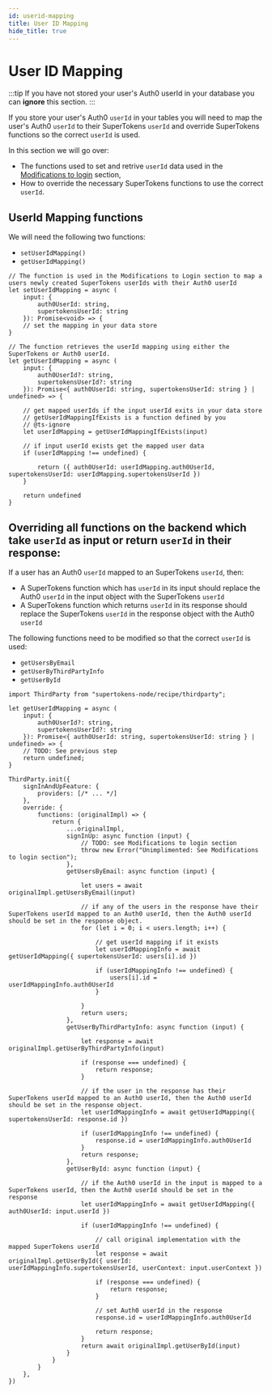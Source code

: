 ```yaml
---
id: userid-mapping
title: User ID Mapping
hide_title: true
---
```


# User ID Mapping

:::tip
If you have not stored your user's Auth0 userId in your database you can **ignore** this section.
:::

If you store your user's Auth0 `userId` in your tables you will need to map the user's Auth0 `userId` to their SuperTokens `userId` and override SuperTokens functions so the correct `userId` is used.

In this section we will go over:
- The functions used to set and retrive `userId` data used in the [Modifications to login](./modifications-to-login) section,
- How to override the necessary SuperTokens functions to use the correct `userId`.

## UserId Mapping functions

We will need the following two functions:

- `setUserIdMapping()`
- `getUserIdMapping()`

```tsx
// The function is used in the Modifications to Login section to map a users newly created SuperTokens userIds with their Auth0 userId
let setUserIdMapping = async (
    input: {
        auth0UserId: string,
        supertokensUserId: string
    }): Promise<void> => {
    // set the mapping in your data store
}

// The function retrieves the userId mapping using either the SuperTokens or Auth0 userId.
let getUserIdMapping = async (
    input: {
        auth0UserId?: string,
        supertokensUserId?: string
    }): Promise<{ auth0UserId: string, supertokensUserId: string } | undefined> => {

    // get mapped userIds if the input userId exits in your data store
    // getUserIdMappingIfExists is a function defined by you
    // @ts-ignore
    let userIdMapping = getUserIdMappingIfExists(input)

    // if input userId exists get the mapped user data
    if (userIdMapping !== undefined) {

        return ({ auth0UserId: userIdMapping.auth0UserId, supertokensUserId: userIdMapping.supertokensUserId })
    }

    return undefined
}
```

## Overriding all functions on the backend which take `userId` as input or return `userId` in their response:

If a user has an Auth0 `userId` mapped to an SuperTokens `userId`, then: 
- A SuperTokens function which has `userId` in its input should replace the Auth0 `userId` in the input object with the SuperTokens `userId`
- A SuperTokens function which returns `userId` in its response should replace the SuperTokens `userId` in the response object with the Auth0 `userId`

The following functions need to be modified so that the correct  `userId` is used:
- `getUsersByEmail`
- `getUserByThirdPartyInfo`
- `getUserById`


```tsx title="Nodejs"
import ThirdParty from "supertokens-node/recipe/thirdparty";

let getUserIdMapping = async (
    input: {
        auth0UserId?: string,
        supertokensUserId?: string
    }): Promise<{ auth0UserId: string, supertokensUserId: string } | undefined> => {
    // TODO: See previous step
    return undefined;
}

ThirdParty.init({
    signInAndUpFeature: {
        providers: [/* ... */]
    },
    override: {
        functions: (originalImpl) => {
            return {
                ...originalImpl,
                signInUp: async function (input) {
                    // TODO: see Modifications to login section
                    throw new Error("Unimplimented: See Modifications to login section");
                },
                getUsersByEmail: async function (input) {

                    let users = await originalImpl.getUsersByEmail(input)

                    // if any of the users in the response have their SuperTokens userId mapped to an Auth0 userId, then the Auth0 userId should be set in the response object.
                    for (let i = 0; i < users.length; i++) {

                        // get userId mapping if it exists
                        let userIdMappingInfo = await getUserIdMapping({ supertokensUserId: users[i].id })

                        if (userIdMappingInfo !== undefined) {
                            users[i].id = userIdMappingInfo.auth0UserId
                        }

                    }
                    return users;
                },
                getUserByThirdPartyInfo: async function (input) {

                    let response = await originalImpl.getUserByThirdPartyInfo(input)

                    if (response === undefined) {
                        return response;
                    }

                    // if the user in the response has their SuperTokens userId mapped to an Auth0 userId, then the Auth0 userId should be set in the response object.
                    let userIdMappingInfo = await getUserIdMapping({ supertokensUserId: response.id })

                    if (userIdMappingInfo !== undefined) {
                        response.id = userIdMappingInfo.auth0UserId
                    }
                    return response;
                },
                getUserById: async function (input) {

                    // if the Auth0 userId in the input is mapped to a SuperTokens userId, then the Auth0 userId should be set in the response
                    let userIdMappingInfo = await getUserIdMapping({ auth0UserId: input.userId })

                    if (userIdMappingInfo !== undefined) {

                        // call original implementation with the mapped SuperTokens userId
                        let response = await originalImpl.getUserById({ userId: userIdMappingInfo.supertokensUserId, userContext: input.userContext })

                        if (response === undefined) {
                            return response;
                        }

                        // set Auth0 userId in the response
                        response.id = userIdMappingInfo.auth0UserId

                        return response;
                    }
                    return await originalImpl.getUserById(input)
                }
            }
        }
    },
})
```
